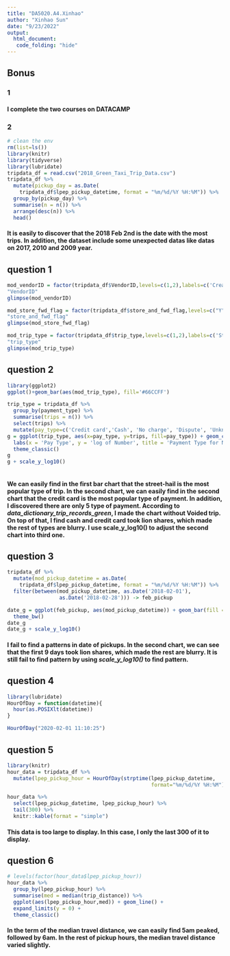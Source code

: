 ```yaml
---
title: "DA5020.A4.Xinhao"
author: "Xinhao Sun"
date: "9/23/2022"
output: 
  html_document:
   code_folding: "hide"
---
```


## Bonus
### 1
#### I complete the two courses on DATACAMP

### 2
```r
# clean the env
rm(list=ls())
library(knitr)
library(tidyverse)
library(lubridate)
tripdata_df = read.csv("2018_Green_Taxi_Trip_Data.csv")
tripdata_df %>%
  mutate(pickup_day = as.Date(
    tripdata_df$lpep_pickup_datetime, format = "%m/%d/%Y %H:%M")) %>%
  group_by(pickup_day) %>%
  summarise(n = n()) %>%
  arrange(desc(n)) %>%
  head()

```

#### It is easily to discover that the 2018 Feb 2nd is the date with the most trips. In addition, the dataset include some unexpected datas like datas on 2017, 2010 and 2009 year.


## question 1
```r
mod_vendorID = factor(tripdata_df$VendorID,levels=c(1,2),labels=c('Creative Mobile Technologies','VeriFone Inc.'))
"VendorID"
glimpse(mod_vendorID)

mod_store_fwd_flag = factor(tripdata_df$store_and_fwd_flag,levels=c("Y","N"),labels=c('store and forward trip','not a store and forward trip'))
"store_and_fwd_flag"
glimpse(mod_store_fwd_flag)

mod_trip_type = factor(tripdata_df$trip_type,levels=c(1,2),labels=c('Street-hail','Dispatch'))
"trip_type"
glimpse(mod_trip_type)
```

## question 2
```r
library(ggplot2)
ggplot()+geom_bar(aes(mod_trip_type), fill='#66CCFF')

trip_type = tripdata_df %>%
  group_by(payment_type) %>%
  summarise(trips = n()) %>%
  select(trips) %>%
  mutate(pay_type=c('Credit card','Cash', 'No charge', 'Dispute', 'Unknown'))
g = ggplot(trip_type, aes(x=pay_type, y=trips, fill=pay_type)) + geom_col() +
  labs(x = 'Pay Type', y = 'log of Number', title = 'Payment Type for NYC Taxi') +
  theme_classic()
g
g + scale_y_log10()
  
```

#### We can easily find in the first bar chart that the **street-hail** is the most popular type of trip. In the second chart, we can easily find in the second chart that the **credit card** is the most popular type of payment. In addition, I discovered there are only 5 type of payment. According to *data_dictionary_trip_records_green*, I made the chart without **Voided trip**. On top of that, I find cash and credit card took lion shares, which made the rest of types are blurry. I use  **scale_y_log10()** to adjust the second chart into third one.

## question 3
```r
tripdata_df %>%
  mutate(mod_pickup_datetime = as.Date(
    tripdata_df$lpep_pickup_datetime, format = "%m/%d/%Y %H:%M")) %>%
  filter(between(mod_pickup_datetime, as.Date('2018-02-01'), 
                 as.Date('2018-02-28'))) -> feb_pickup

date_g = ggplot(feb_pickup, aes(mod_pickup_datetime)) + geom_bar(fill = "#66CCFF") + 
  theme_bw()
date_g
date_g + scale_y_log10()


```

#### I fail to find a patterns in date of pickups. In the second chart, we can see that **the first 9 days** took lion shares, which made the rest are blurry. It is still fail to find pattern by using *scale_y_log10()* to find pattern.


## question 4
```r
library(lubridate)
HourOfDay = function(datetime){
  hour(as.POSIXlt(datetime))
}

HourOfDay("2020-02-01 11:10:25")

```

## question 5
```r
library(knitr)
hour_data = tripdata_df %>%
  mutate(lpep_pickup_hour = HourOfDay(strptime(lpep_pickup_datetime, 
                                               format="%m/%d/%Y %H:%M")))

hour_data %>%
  select(lpep_pickup_datetime, lpep_pickup_hour) %>%
  tail(300) %>%
  knitr::kable(format = "simple")

```

#### This data is too large to display. In this case, I only the last 300 of it to display.

## question 6

```r
# levels(factor(hour_data$lpep_pickup_hour))
hour_data %>%
  group_by(lpep_pickup_hour) %>%
  summarise(med = median(trip_distance)) %>%
  ggplot(aes(lpep_pickup_hour,med)) + geom_line() + 
  expand_limits(y = 0) +
  theme_classic()
```

#### In the term of the median travel distance, we can easily find **5am** peaked, followed by 6am. In the rest of pickup hours, the median travel distance varied slightly.